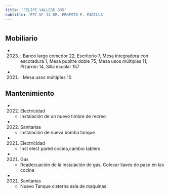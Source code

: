 ```yaml
---
title: 'FELIPE VALLESE 835'
subtitle: 'EPC N° 14 DR. ERNESTO E. PADILLA'
---
```


#


## Mobiliario

*  (2023) : Banco largo comedor 22, Escritorio 7, Mesa integradora con escotadura 1, Mesa pupitre doble 75, Mesa usos múltiples 11, Pizarrón 14, Silla escolar 157 

*  (2021) : Mesa usos múltiples 10 





## Mantenimiento

*  (2022) Electricidad 
    + Instalación de un nuevo timbre de recreo

*  (2022) Sanitarias 
    + Instalación de nueva bomba tanque

*  (2021) Electricidad 
    + Inst elect pared cocina,cambio tablero

*  (2021) Gas 
    + Readecuación de la instalación de gas, Colocar llaves de paso en las cocina

*  (2021) Sanitarias 
    + Nuevo Tanque cisterna sala de maquinas



